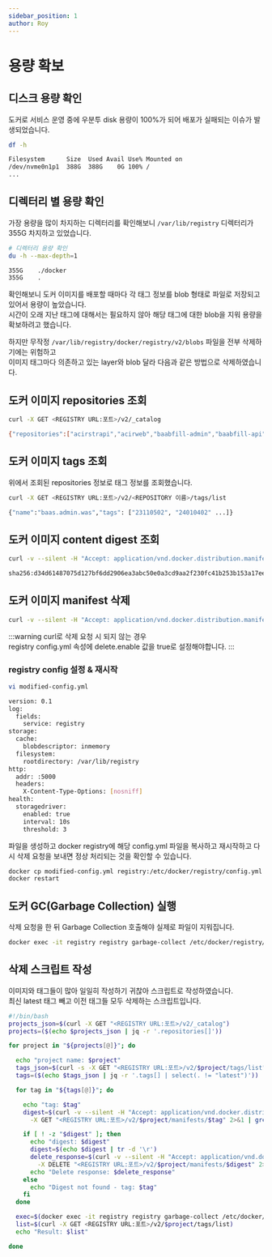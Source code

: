 ```yaml
---
sidebar_position: 1
author: Roy
---
```



# 용량 확보

## 디스크 용량 확인

도커로 서비스 운영 중에 <UnderLine>우분투 disk 용량이 100%</UnderLine>가 되어 배포가 실패되는 이슈가 발생되었습니다.

```bash {3-5}
df -h

Filesystem      Size  Used Avail Use% Mounted on
/dev/nvme0n1p1  388G  388G    0G 100% /
...
```

## 디렉터리 별 용량 확인

가장 용량을 많이 차지하는 디렉터리를 확인해보니 `/var/lib/registry` 디렉터리가 <UnderLine>355G</UnderLine> 차지하고 있었습니다.

```bash {4-5}
# 디렉터리 용량 확인
du -h --max-depth=1

355G	./docker
355G	.
```

확인해보니 <Highlight>도커 이미지를 배포할 때마다 각 태그 정보를 blob 형태로 파일로 저장되고 있어서 용량이 높았습니다.</Highlight><br/>
시간이 오래 지난 태그에 대해서는 필요하지 않아 해당 태그에 대한 blob을 지워 용량을 확보하려고 했습니다.<br/>

하지만 무작정 `/var/lib/registry/docker/registry/v2/blobs` 파일을 전부 삭제하기에는 위험하고<br/>
이미지 태그마다 의존하고 있는 layer와 blob 달라 다음과 같은 방법으로 삭제하였습니다.

## 도커 이미지 repositories 조회

```bash {3-5}
curl -X GET <REGISTRY URL:포트>/v2/_catalog

{"repositories":["acirstrapi","acirweb","baabfill-admin","baabfill-api","baabfill-web","baas.admin.was","baas.badd.was","baas.badd.web","baas.cwcar.web","baas.evking.app","baas.evking.was","baas.evking.web","baas.springbatch.was","baas.subcal.api","baas.subcal.web","badd.api","batchserver","chronograf","convertserver","csms-backend","csms-frontend","csms-websocket","ems-batch","ems-bridge","ems-schedule-batch","ems-statics-batch","ems.web.was","ev-data-compressor","ev_simulation","evmonadmmongo","grafana","kapacitor","keystone","mogi","nipaapi","p-ev","parseserver","parseserver_imas","pevapi","pmbis","pmcore","pmg-web","pmg.web.app","pmobd","pmpline","queuemaker","queuemaker_imas","r-ess","rproxy","safety.api","safety.web","statsadmin","sv-controlapi","sv-controlweb","telegraf","toc.web","webmonitor"]}
```

## 도커 이미지 tags 조회

위에서 조회된 repositories 정보로 태그 정보를 조회했습니다.

```bash {3-5}
curl -X GET <REGISTRY URL:포트>/v2/<REPOSITORY 이름>/tags/list

{"name":"baas.admin.was","tags": ["23110502", "24010402" ...]}
```

## 도커 이미지 content digest 조회

```bash {3-5}
curl -v --silent -H "Accept: application/vnd.docker.distribution.manifest.v2+json" -X GET http://<REGISTRY URL:포트>/v2/<REPOSITORY 이름>/manifests/<TAG 이름> 2>&1 | grep Docker-Content-Digest | awk '{print ($3)}'

sha256:d34d61487075d127bf6dd2906ea3abc50e0a3cd9aa2f230fc41b253b153a17ee
```

## 도커 이미지 manifest 삭제

```bash {3-5}
curl -v --silent -H "Accept: application/vnd.docker.distribution.manifest.v2+json" -X DELETE http://<REGISTRY URL:포트>/v2/<REPOSITORY 이름>/manifests/<DIGEST 정보>
```

:::warning
curl로 삭제 요청 시 되지 않는 경우<br/>
registry config.yml 속성에 delete.enable 값을 true로 설정해야합니다.
:::

### registry config 설정 & 재시작

```bash title="modified-config.yml" {3-20}
vi modified-config.yml

version: 0.1
log:
  fields:
    service: registry
storage:
  cache:
    blobdescriptor: inmemory
  filesystem:
    rootdirectory: /var/lib/registry
http:
  addr: :5000
  headers:
    X-Content-Type-Options: [nosniff]
health:
  storagedriver:
    enabled: true
    interval: 10s
    threshold: 3
```

파일을 생성하고 docker registry에 해당 config.yml 파일을 복사하고 재시작하고 다시 삭제 요청을 보내면 정상 처리되는 것을 확인할 수 있습니다.

```bash
docker cp modified-config.yml registry:/etc/docker/registry/config.yml
docker restart
```

## 도커 GC(Garbage Collection) 실행

삭제 요청을 한 뒤 Garbage Collection 호출해야 실제로 파일이 지워집니다.

```bash
docker exec -it registry registry garbage-collect /etc/docker/registry/config.yml
```

## 삭제 스크립트 작성

이미지와 태그들이 많아 일일히 작성하기 귀찮아 스크립트로 작성하였습니다.<br/>
최신 latest 태그 빼고 이전 태그들 모두 삭제하는 스크립트입니다.

```bash title="registry-clear.sh"
#!/bin/bash
projects_json=$(curl -X GET "<REGISTRY URL:포트>/v2/_catalog")
projects=($(echo $projects_json | jq -r '.repositories[]'))

for project in "${projects[@]}"; do

  echo "project name: $project"
  tags_json=$(curl -s -X GET "<REGISTRY URL:포트>/v2/$project/tags/list")
  tags=($(echo $tags_json | jq -r '.tags[] | select(. != "latest")'))

  for tag in "${tags[@]}"; do

    echo "tag: $tag"
    digest=$(curl -v --silent -H "Accept: application/vnd.docker.distribution.manifest.v2+json" \
      -X GET "<REGISTRY URL:포트>/v2/$project/manifests/$tag" 2>&1 | grep docker-content-digest | awk '{print $3}')

    if [ ! -z "$digest" ]; then
      echo "digest: $digest"
      digest=$(echo $digest | tr -d '\r')
      delete_response=$(curl -v --silent -H "Accept: application/vnd.docker.distribution.manifest.v2+json" \
        -X DELETE "<REGISTRY URL:포트>/v2/$project/manifests/$digest" 2>&1)
      echo "Delete response: $delete_response"
    else
      echo "Digest not found - tag: $tag"
    fi
  done

  exec=$(docker exec -it registry registry garbage-collect /etc/docker/registry/config.yml)
  list=$(curl -X GET <REGISTRY URL:포트>/v2/$project/tags/list)
  echo "Result: $list"

done
```
